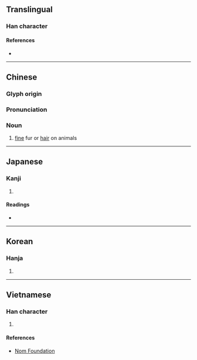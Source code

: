 {{character info/new}}
==Translingual==

===Han character===
{{Han char|rn=82|rad=毛|as=08|sn=12|four=20714|canj=HUHUU|ids=⿱毛㲎}}

====References====
* {{Han ref|kx=0594.190|dkj=16872|dj=0986.180|hdz=32000.040|uh=6BF3|ud=27635|bh=D9E5|bd=55781}}

----

==Chinese==
{{zh-forms}}

===Glyph origin===
{{Han etym}}

===Pronunciation===
{{zh-pron
|m=cuì
|c=ceoi3
|mc=y
|oc=y
|cat=n
}}

===Noun===
{{zh-noun}}

# [[fine]] fur or [[hair]] on animals

----

==Japanese==

===Kanji===
{{ja-kanji|grade=|rs=毛08}}

# {{defn|lang=ja|sort=毛08}}

====Readings====
* {{ja-readings|goon=[[さい]] (sai), [[せち]] (sechi)|kanon=[[せい]] (sei), [[せつ]] (setsu)|kanyoon=[[ぜい]] (zei)|kun=[[けば]] (keba), [[むくげ]] (mukuge)}}

----

==Korean==

===Hanja===
{{ko-hanja|hangeul=[[취]], [[절]]|eumhun=|rv=chwi, jeol|mr=ch'wi, chŏl|y=chwi, cel}}

# {{defn|lang=ko|sort=毛08}}

----

==Vietnamese==

===Han character===
{{vi-readings|rs=毛08|hanviet=[[tuyệt]], [[xồi]]}}

# {{defn|lang=vi|sort=毛08}}

====References====
* [http://nomfoundation.org/common/nom_details.php?codepoint=6bf3 Nom Foundation]